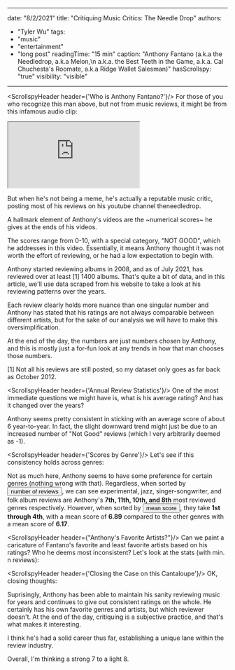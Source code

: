 
---
date: "8/2/2021"
title: "Critiquing Music Critics: The Needle Drop"
authors:
  - "Tyler Wu"
tags:
  - "music"
  - "entertainment"
  - "long post"
readingTime: "15 min"
caption: "Anthony Fantano (a.k.a the Needledrop, a.k.a Melon,\n a.k.a. the Best Teeth in the Game, a.k.a. Cal Chuchesta's Roomate, a.k.a Ridge Wallet Salesman)"
hasScrollspy: "true"
visibility: "visible"
---

<ScrollspyHeader header={'Who is Anthony Fantano?'}/>
For those of you who recognize this man above, but not from music reviews, it might be from this infamous audio clip:


<iframe 
className="w-full aspect-video" 
src="https://www.youtube.com/embed/HMKUlsJpov8"
></iframe>

But when he's not being a meme, he's actually a reputable music critic, posting most of his reviews on his youtube channel theneedledrop.

A hallmark element of Anthony's videos are the ~numerical scores~ he gives at the ends of his videos.

The scores range from 0-10, with a special category, "NOT GOOD", which he addresses in this video.
Essentially, it means Anthony thought it was not worth the effort of reviewing,
or he had a low expectation to begin with.

Anthony started reviewing albums in 2008,
and as of July 2021, has reviewed over at least [1] 1400 albums.
That's quite a bit of data, and in this article,
we'll use data scraped from his website to take a look at his reviewing patterns over the years.

Each review clearly holds more nuance than one singular number
and Anthony has stated that his ratings are not always comparable between different artists,
but for the sake of our analysis we will have to make this oversimplification.

At the end of the day, the numbers are just numbers chosen by Anthony,
and this is mostly just a for-fun look at any trends in how that man chooses those numbers.

[1] Not all his reviews are still posted, so my dataset only goes as far back as October 2012.

<ScrollspyHeader header={'Annual Review Statistics'}/>
One of the most immediate questions we might have is, what is his average rating?
And has it changed over the years?

<SVG1 />

Anthony seems pretty consistent in sticking with an average score of about 6 year-to-year.
In fact, the slight downward trend might just be due to an increased number of "Not Good" reviews (which I very arbitrarily deemed as -1).

<ScrollspyHeader header={'Scores by Genre'}/>
Let's see if this consistency holds across genres:

<SVG3/>

Not as much here, Anthony seems to have some preference for certain genres (nothing wrong with that).
Regardless, when sorted by <input type="button" className="btn-link" id="interactive-link-1" value="number of reviews" />,
we can see experimental, jazz, singer-songwriter, and folk album reviews are Anthony's <b>7th, 11th, 10th, and 8th</b> most reviewed genres respectively.
However, when sorted by <input type="button" className="btn-link" id="interactive-link-2" value="mean score" />,
they take <b>1st through 4th</b>, with a mean score of <b>6.89</b> compared to the other genres with a mean score of <b>6.17</b>.

<ScrollspyHeader header={"Anthony's Favorite Artists?"}/>
Can we paint a caricature of Fantano's favorite and least favorite artists based on his ratings? Who he deems most inconsistent?
Let's look at the stats (with min. n reviews):

<SVG4/>

<ScrollspyHeader header={'Closing the Case on this Cantaloupe'}/>
OK, closing thoughts:
                                        
Suprisingly, Anthony has been able to maintain his sanity reviewing music for years and continues to give out consistent ratings on the whole.
He certainly has his own favorite genres and artists, but which reviewer doesn't. At the end of the day, critiquing is a subjective practice,
and that's what makes it interesting.

I think he's had a solid career thus far, establishing a unique lane within the review industry.

Overall, I'm thinking a strong 7 to a light 8.